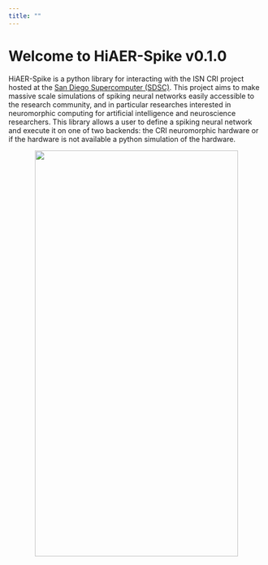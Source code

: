 ```yaml
---
title: ""
---
```


# Welcome to HiAER-Spike v0.1.0

HiAER-Spike is a python library for interacting with the ISN CRI project hosted at the [San Diego Supercomputer (SDSC)](https://www.sdsc.edu/). This project aims to make massive scale simulations of spiking neural networks easily accessible to the research community, and in particular researches interested in neuromorphic computing for artificial intelligence and neuroscience researchers. This library allows a user to define a spiking neural network and execute it on one of two backends: the CRI neuromorphic hardware or if the hardware is not available a python simulation of the hardware.

<div style="text-align:center">
  <img src="/images/hiaer-spike-main.png" width="400" height="800">
</div>
